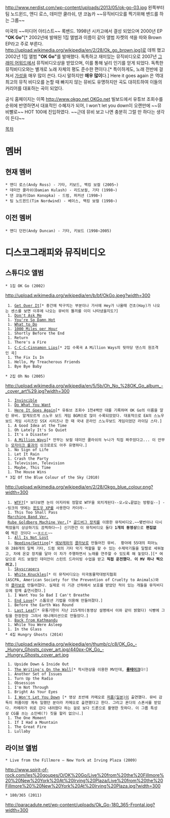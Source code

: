 http://www.nerdist.com/wp-content/uploads/2013/05/ok-go-03.jpg
왼쪽부터 팀 노드윈드, 앤디 로스, 데미안 쿨라쉬, 댄 코놉카
~~뮤직비디오를 찍기위해 밴드를 하는 그룹~~

미국의 ~~미디어 아티스트~~ 록밴드. 1998년 시카고에서 결성 되었으며 2000년 EP '''"OK Go"'''[* 2002년에 발매된 1집 앨범과 이름이 같아 앨범 자켓의 색을 따와 Brown EP라고 주로 부른다. http://upload.wikimedia.org/wikipedia/en/2/28/Ok_go_brown.jpg]로 데뷔 했고 2002년 1집 앨범 '''"OK Go"'''를 발매했다.
독특하고 재미있는 뮤직비디오로 2007년 [[그래미 어워드]]에서 뮤직비디오상을 받았으며, 이를 통해 널리 인기를 얻게 되었다.
독특한 뮤직비디오와는 별개로 노래 자체의 평도 준수한 편이다.[* 특이하게도, 노래 전반에 걸쳐서 [[가성]]을 매우 많이 쓴다. 다시 말하지만 '''매우 많이'''다.] Here it goes again 은 역대 최고의 뮤직 비디오를 논할 때 빠지지 않는 뮤비도 유명하지만 곡도 대히트하여 이들의 커리어를 대표하는 곡이 되었다. 

공식 홈페이지는 이쪽 [[http://www.okgo.net OKGo.net]]
빌보드에서 유튜브 조회수를 순위에 반영하면서 대표적인 수혜자가 되어, I won't let you down이 오랜만에 ~~뮤비빨로~~ HOT 100에 진입하였다. ~~근데 뮤비 보고 나면 충분히 그럴 만 하다는 생각이 든다~~

[[목차]]

= 멤버 =
== 현재 멤버 ==
 * 앤디 로스(Andy Ross) - 기타, 키보드, 백킹 보컬 (2005~)
 * 데미안 쿨라쉬(Damian Kulash) - 리드보컬, 기타 (1998~)
 * 댄 코놉카(Dan Konopka) - 드럼, 퍼커션 (1998~)
 * 팀 노드윈드(Tim Nordwind) - 베이스, 백킹 보컬 (1998~)

== 이전 멤버 ==
 * 앤디 던컨(Andy Duncan) - 기타, 키보드 (1998~2005)

= 디스코그래피와 뮤직비디오 =
== 스튜디오 앨범 ==
 * 1집 OK Go (2002)
http://upload.wikimedia.org/wikipedia/en/b/bf/OkGo.jpeg?width=300
  1. [http://www.youtube.com/watch?v=3BxfpbyV-uc Get Over It][* 중간에 탁구치는 부분이나 가사에 Hey가 나올때 건초(Hay)가 나오는 센스를 보면 이후에 나오는 뮤비의 똘끼를 이미 나타냈을지도?]
  1. [http://www.youtube.com/watch?v=GwpCb0qW-6Y Don't Ask Me]
  1. [http://www.youtube.com/watch?v=ka-UNkwALrI You're So Damn Hot]
  1. [http://www.youtube.com/watch?v=Dx5x-Bg0AzU What to Do]
  1. [http://www.youtube.com/watch?v=i8rUW7klDkA 1000 Miles per Hour]
  1. Shortly Before the End
  1. Return
  1. There's a Fire
  1. [http://www.youtube.com/watch?v=IwoD4pfvuC4 C-C-C-Cinnamon Lips][* 2집 수록곡 A Million Ways의 뒷마당 댄스의 원조격인 곡]
  1. The Fix Is In
  1. Hello, My Treacherous Friends
  1. Bye Bye Baby

 * 2집 Oh No (2005)
http://upload.wikimedia.org/wikipedia/en/5/5b/Oh_No_%28OK_Go_album_-_cover_art%29.jpg?width=300
  1. [http://www.youtube.com/watch?v=mItuZ8i4wH8 Invincible]
  1. [http://www.youtube.com/watch?v=i00GDT9FuFM Do What You Want]
  1. [http://youtu.be/dTAAsCNK7RA Here It Goes Again][* 유튜브 조회수 1천4백만 대를 기록하며 OK Go의 이름을 알린 뮤비. 알게모르게 스노우 보드 게임 BGM으로 많이 수록되었었다. 대표적으로 EA의 스노우보드 게임 시리즈인 SSX 시리즈나 한 때 국내 온라인 스노우보드 게임이었던 라이딩 스타.]
  1. A Good Idea at the Time
  1. Oh Lately It's So Quiet
  1. It's a Disaster
  1. [http://www.youtube.com/watch?v=M1_CLW-NNwc A Million Ways][* 안무는 보컬 데미안 쿨라쉬의 누나가 직접 짜주었다고... 이 안무는 [[모자이크 롤]]과의 싱크로로도 아주 유명하다.]
  1. No Sign of Life
  1. Let It Rain
  1. Crash the Party
  1. Television, Television
  1. Maybe, This Time
  1. The House Wins
 * 3집 Of the Blue Colour of the Sky (2010)
http://upload.wikimedia.org/wikipedia/en/2/28/Okgo_blue_colour.png?width=300
  1. [http://www.youtube.com/watch?v=12zJw9varYE WTF?][* 보다보면 눈이 어지러워 정말로 WTF을 외치게된다--오↗오↘끝없는 방황길--] --링크의 댓에는 [[윈도우 XP]]를 사용한다 카더라--
  1. This Too Shall Pass
  [http://www.youtube.com/watch?v=UJKythlXAIY Marching Band Ver.]
  [http://youtu.be/qybUFnY7Y8w Rube Goldberg Machine Ver.][* [[골드버그 장치]]를 이용한 뮤직비디오.~~몇번이나 다시찍었을지 상상하기도 끔찍하다~~] 신기한건 이 뮤직비디오 둘다 '''1개의 동영상'''으로 '''편집없이''' 찍은 것이다 ~~[[ㅎㄷㄷ]]~~
  1. [http://www.youtube.com/watch?v=ur-y7oOto14 All Is Not Lost]
  1. [http://www.youtube.com/watch?v=MejbOFk7H6c Needing/Getting][* [[쉐보레]]와의 [[콜라보]]로 만들어진 뮤비.  황야에 55대의 피아노와 288개의 일렉 기타, 드럼 외의 기타 악기 역할을 할 수 있는 수제악기들을 일렬로 세워놓고, 차에 온갖 장치를 달아 이 차가 주행하면서 노래를 연주할 수 있도록 해 놓았다.][* 여담으로 리드 보컬인 데미안이 스턴트 드라이빙 수업을 받고 '''직접 운전했다. 이 MV 하나 찍으려고.''']
  1. [http://www.youtube.com/watch?v=Rb4lgOiHBZo Skyscrapers]
  1. [http://www.youtube.com/watch?v=nHlJODYBLKs White Knuckles][* 이 뮤직비디오는 미국동물학대방지협회(ASCPA, American Society for the Prevention of Cruelty to Animals)와의 [[콜라보]]로 만들어졌다. 실제로 이 기관 산하에서 보호를 받았던 적이 있는 개들을 뮤직비디오에 함께 출연시켰다.]
  1. I Want You So Bad I Can't Breathe
  1. [http://youtu.be/YZCg1IMe5Yc End Love][* 스톱모션 기법을 이용해 만들어졌다.]
  1. Before the Earth Was Round
  1. [http://www.youtube.com/watch?v=IkYfB1C0Zgc Last Leaf][* 유통기한이 지난 215개의(동영상 설명에서 이와 같이 밝혔다) 식빵에 그림을 한장한장 그려서 애니메이션으로 만들었다.]
  1. [http://www.youtube.com/watch?v=YtMSzGZH5q0 Back from Kathmandu]
  1. While You Were Asleep
  1. In the Glass
 * 4집 Hungry Ghosts (2014)
http://upload.wikimedia.org/wikipedia/en/thumb/c/c8/OK_Go_-_Hungry_Ghosts_cover_art.jpg/440px-OK_Go_-_Hungry_Ghosts_cover_art.jpg
  1. Upside Down & Inside Out
  1. [http://www.youtube.com/watch?v=m86ae_e_ptU The Writing's On the Wall][* 착시현상을 이용한 MV인데, '''[[롱테이크]]'''다!]
  1. Another Set of Issues
  1. Turn Up the Radio
  1. Obsession
  1. I'm Not Through
  1. Bright As Your Eyes
  1. [http://www.youtube.com/watch?v=u1ZB_rGFyeU I Won't Let You Down] [* 영상 초반에 카메오로 [[퍼퓸(일본)]]이 출연했다. 뮤비 감독이 퍼퓸이랑 계속 일했던 분이라 카메오로 출연했다고 한다. 그리고 혼다의 스폰서를 받았다. 카메라가 위로 갔다 내려왔다 하는 걸로 보다 드론으로 촬영한 듯하다. 이 그룹 특성상 CG를 쓰는 소인배(?) 짓을 할리 없으니.]
  1. The One Moment
  1. If I Had a Mountain
  1. The Great Fire
  1. Lullaby
== 라이브 앨범 ==
 * Live from the Fillmore – New York at Irving Plaza (2009)
http://www.spirit-of-rock.com/les%20goupes/O/OK%20Go/Live%20from%20the%20Fillmore%20%20New%20York%20At%20Irving%20Plaza/Live%20from%20the%20Fillmore%20%20New%20York%20At%20Irving%20Plaza.jpg?width=300
 * 180/365 (2011)
http://paracadute.net/wp-content/uploads/Ok_Go-180_365-Frontal.jpg?width=300
